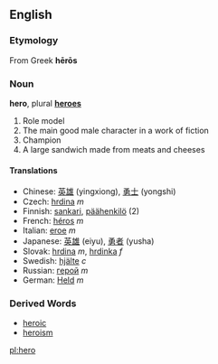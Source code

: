 == English ==
=== Etymology ===
From Greek '''hērōs'''

=== Noun ===
'''hero''', plural '''[[heroes]]'''

#Role model
#The main good male character in a work of fiction 
#Champion
#A large sandwich made from meats and cheeses

==== Translations ====
*Chinese: [[英雄]] (yingxiong), [[勇士]] (yongshi)
*Czech: [[hrdina]] ''m''
*Finnish: [[sankari]], [[päähenkilö]] (2)
*French: [[héros]] ''m''
*Italian: [[eroe]] ''m''
*Japanese: [[英雄]] (eiyu), [[勇者]] (yusha)
*Slovak: [[hrdina#Slovak|hrdina]] ''m'', [[hrdinka]] ''f''
*Swedish: [[hjälte]] ''c''
*Russian: [[герой]] ''m''
*German: [[Held]] ''m''

=== Derived Words ===
* [[heroic]]
* [[heroism]]

[[pl:hero]]